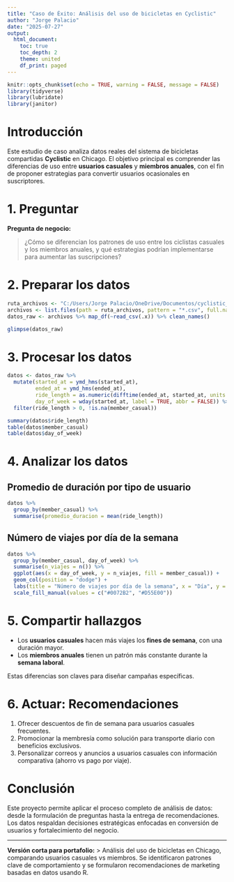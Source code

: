 ---
title: "Caso de Éxito: Análisis del uso de bicicletas en Cyclistic"
author: "Jorge Palacio"
date: "2025-07-27"
output:
  html_document:
    toc: true
    toc_depth: 2
    theme: united
    df_print: paged
---

```{r setup, include=FALSE}
knitr::opts_chunk$set(echo = TRUE, warning = FALSE, message = FALSE)
library(tidyverse)
library(lubridate)
library(janitor)
```

# Introducción

Este estudio de caso analiza datos reales del sistema de bicicletas compartidas **Cyclistic** en Chicago. El objetivo principal es comprender las diferencias de uso entre **usuarios casuales** y **miembros anuales**, con el fin de proponer estrategias para convertir usuarios ocasionales en suscriptores.

# 1. Preguntar

**Pregunta de negocio:**

> ¿Cómo se diferencian los patrones de uso entre los ciclistas casuales y los miembros anuales, y qué estrategias podrían implementarse para aumentar las suscripciones?

# 2. Preparar los datos

```{r cargar_datos}
ruta_archivos <- "C:/Users/Jorge Palacio/OneDrive/Documentos/cyclistic_data"
archivos <- list.files(path = ruta_archivos, pattern = "*.csv", full.names = TRUE)
datos_raw <- archivos %>% map_df(~read_csv(.x)) %>% clean_names()
```

```{r estructura}
glimpse(datos_raw)
```

# 3. Procesar los datos

```{r limpieza}
datos <- datos_raw %>%
  mutate(started_at = ymd_hms(started_at),
         ended_at = ymd_hms(ended_at),
         ride_length = as.numeric(difftime(ended_at, started_at, units = "mins")),
         day_of_week = wday(started_at, label = TRUE, abbr = FALSE)) %>%
  filter(ride_length > 0, !is.na(member_casual))
```

```{r resumen_limpieza}
summary(datos$ride_length)
table(datos$member_casual)
table(datos$day_of_week)
```

# 4. Analizar los datos

## Promedio de duración por tipo de usuario
```{r promedio_duracion}
datos %>%
  group_by(member_casual) %>%
  summarise(promedio_duracion = mean(ride_length))
```

## Número de viajes por día de la semana
```{r viajes_por_dia}
datos %>%
  group_by(member_casual, day_of_week) %>%
  summarise(n_viajes = n()) %>%
  ggplot(aes(x = day_of_week, y = n_viajes, fill = member_casual)) +
  geom_col(position = "dodge") +
  labs(title = "Número de viajes por día de la semana", x = "Día", y = "Cantidad de viajes") +
  scale_fill_manual(values = c("#0072B2", "#D55E00"))
```

# 5. Compartir hallazgos

- Los **usuarios casuales** hacen más viajes los **fines de semana**, con una duración mayor.
- Los **miembros anuales** tienen un patrón más constante durante la **semana laboral**.

Estas diferencias son claves para diseñar campañas específicas.

# 6. Actuar: Recomendaciones

1. Ofrecer descuentos de fin de semana para usuarios casuales frecuentes.
2. Promocionar la membresía como solución para transporte diario con beneficios exclusivos.
3. Personalizar correos y anuncios a usuarios casuales con información comparativa (ahorro vs pago por viaje).

# Conclusión

Este proyecto permite aplicar el proceso completo de análisis de datos: desde la formulación de preguntas hasta la entrega de recomendaciones. Los datos respaldan decisiones estratégicas enfocadas en conversión de usuarios y fortalecimiento del negocio.

---

**Versión corta para portafolio:**
> Análisis del uso de bicicletas en Chicago, comparando usuarios casuales vs miembros. Se identificaron patrones clave de comportamiento y se formularon recomendaciones de marketing basadas en datos usando R.
